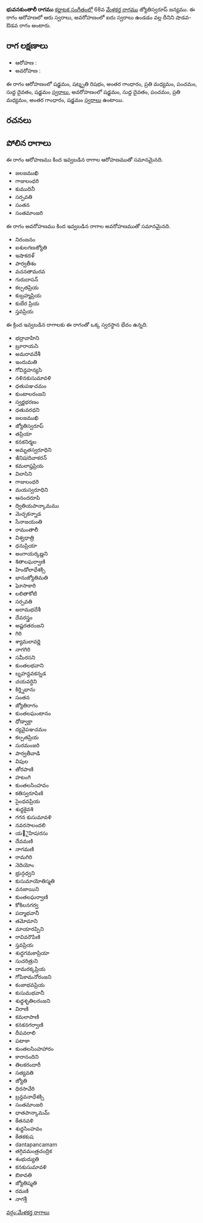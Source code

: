{{Infobox ragam
	| name          	= భువనకుంతాలీ
	| synonym	    	= 
	| mela          	= 
	| chakra        	= 
	| janaka        	= 
	| type          	= శాడవ-ఔడవ
	| arohanam      	= {{svaraC|S|R3|G3|M2|P|D1|S'}} 
	| avarohanam    	= {{svaraC|S'|D1|P|M2|G3|S}}
	| jeeva         	=
	| chhaya        	=
	| nyasa         	=
	| vishesha      	= 
	| equivalent  		= 
}}
{{కర్ణాటక సంగీత రాగాలు}}
'''భువనకుంతాలీ రాగము''' [[కర్ణాటక సంగీతం]]లో 68వ [[మేళకర్త రాగము]] జ్యోతిస్వరూప్ జన్యము.  ఈ రాగం ఆరోహణలో ఆరు స్వరాలు, అవరోహణంలో ఐదు స్వరాలు ఉండడం వల్ల దీనిని షాడవ-ఔడవ రాగం అంటారు.


==రాగ లక్షణాలు==


* ఆరోహణ : {{svaraC|S|R3|G3|M2|P|D1|S'}} 
* అవరోహణ : {{svaraC|S'|D1|P|M2|G3|S}}

ఈ రాగం ఆరోహణంలో షడ్జమం, షట్శృతి రిషభం, అంతర గాంధారం, ప్రతి మధ్యమం, పంచమం, సుద్ద దైవతం, షడ్జమం [[స్వరాలు]], అవరోహణంలో షడ్జమం, సుద్ద దైవతం, పంచమం, ప్రతి మధ్యమం, అంతర గాంధారం, షడ్జమం [[స్వరాలు]] ఉంటాయి.

==రచనలు==



==పోలిన రాగాలు==
ఈ రాగం ఆరోహణము కింద ఇవ్వబడిన రాగాల ఆరోహణముతో సమానమైనది.
* జలజముఖి
* గాజులంధరి
* కుముదినీ
* సర్పవతి
* సంతన
* సంతమాంజరి

ఈ రాగం అవరోహణము కింద ఇవ్వబడిన రాగాల అవరోహణముతో సమానమైనది.
* నిరంజనం
* ఐశులగణజ్యోతి
* ఇషాకదళ్
* పార్వతీశం
* వచనతామరవ
* గురుదాసన్
* కల్పతప్రియ
* కుబ్రహ్మప్రియ
* కుబేర ప్రియ
* స్తవప్రియ

ఈ క్రింద ఇవ్వబడిన రాగాలకు ఈ రాగంతో ఒక్క స్వరస్థాన భేదం ఉన్నది.
* భద్రావాహిని
* బ్రూరాయసి
* అమరావదేశీ
* ఇందుమతి
* గోవిన్దహన్యసి
* నళినకుసుమావళి
* ధతుపఞచమం
* కుంటాలరంజని
* స్వర్ణభరణం
* ధతువరధని
* జలజముఖి
* జ్యోతిస్వరూప్
* తప్రియా
* కనకనిర్మల
* అమృతస్వరూధిని
* ఇినిషiదివాకరన్
* కమలాప్తప్రియ
* విలాసిని
* గాజులంధరి
* మయస్వరూధిని
* ఆనందరూపి
* ద్వితియపాన్కామము
* మెచ్చకన్నాడ
* సేనాజయంతి
* రామంతాలీ
* విశ్వధాత్రి
* ధనుప్రియా
* అంగాయర్కణ్ణని
* శితాలఘర్వాణి
* హిండోలాధేశక్సి
* భానుజ్యోతిమతి
* ఘోసాకారి
* లలితాకోటి
* సర్పవతి
* అరామభదేశీ
* దేవరస్త్రం
* అష్టరతరంజని
* గిరి
* శ్యామలావర్ణి
* నాగగిరి
* సమీరసని
* కుంతలభవాని
* బృహన్దవకన్నడ
* చయవర్ధిని
* కిర్త్నిభాను
* సంతన
* జ్యోతిరాగం
* కుంతలఘంటానం
* ధోడ్వాక్రా
* ద్యవైపఞచమం
* కల్పతప్రియ
* సురమంజరి
* పార్వతీవాడి
* విపుల
* తోరపాణి
* హటంగి
* కుంతలసింహవం
* కతిస్వరూపిణి
* సైంధవప్రియ
* శుధ్ధకైవశి
* గగన కుసుమావళి
* నవరసాలందలి
* య౅ైహిషiరసు
* దేవమణి
* నాగమణి
* రామగిరి
* నెదియోం
* భ్రున్గధ్వని
* కుసుమాయోతిస్మతి
* వనజాయిని
* కుంతలఘర్వాణి
* కోకిలనగర్వ
* పద్మాభవానీ
* తమోమాని
* మాయారప్పిని
* రావివరౌపిణి
* స్తవప్రియ
* శుద్ధగమకాప్రియా
* సుచరిత్రుని
* దామరక్కప్రియ
* గోపికామనోరంజని
* కంజాభవప్రియ
* కుసుమభవానీ
* శుధ్ధశృతిలరంజని
* విరాణి
* కమలాపాణి
* కనకనగర్వాణి
* దీపవరాలి
* పటాకా
* కుంతలసింహహారం
* కారానందిని
* తిలకరందారీ
* సత్యవతి
* జ్యోతి
* ధిరసావేరి
* బ్రన్దవనాధేశక్సి
* సంతమాంజరి
* ధాతపాన్కామమ్
* కేతనవళి
* శుధ్ధసింహవం
* కేతకకుష
* dantapancamam
* తగ్గివమంత్రచంద్రిక
* శంభుద్యుతి
* కనకుసుమావళి
* బికావతి
* జ్యోతిష్మతి
* రమణి
* నాగశ్రీ



[[వర్గం:మేళకర్త రాగాలు]]